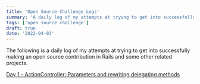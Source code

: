 ```yaml
---
title: 'Open Source Challenge Logs'
summary: 'A daily log of my attempts at trying to get into successfully making an open source contribution in Rails and some other related projects. '
tags: ['open source challenge']
draft: true
date: '2022-04-03'
---
```


The following is a daily log of my attempts at trying to get into successfully making an open source contribution in Rails and some other related projects.

[Day 1 - ActionController::Parameters and rewriting delegating methods](/blog/logs/oss/day-one)
